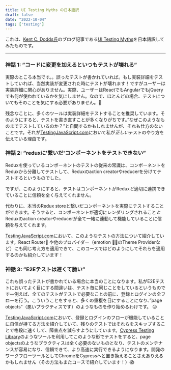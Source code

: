 ```yaml
---
title: UI Testing Myths の日本語訳
draft: false
date: "2022-10-04"
tags: ['testing']
---
```


これは、[Kent C. Dodds氏](https://kentcdodds.com/)のブログ記事である[UI Testing Myths](https://kentcdodds.com/blog/ui-testing-myths)を日本語訳してみたものです。

---

### 神話 1: ”コードに変更を加えるといつもテストが壊れる”
実際のところ本当です。。誤ったテストが書かれていれば。もし実装詳細をテストしていれば、当然実装が変更された時にテストが壊れます！ですがユーザーは実装詳細に関心がありません。実際、ユーザーはReactでもAngularでもjQueryでも何が使われているかを気にしません。なので、ほとんどの場合、テストについてもそのことを気にする必要がありません。💯

残念なことに、多くのツールは実装詳細をテストすることを推奨しています。そのようにすると、テストを書き直すことが多くなりがちです。”なぜこのようなものまでテストしているのか？”と自問するかもしれませんが、それも仕方のないことです。それが[TestingJavaScript.com](https://testingjavascript.com/)において私が*正しい*テストのやり方を伝えている理由です。


### 神話 2: ”reduxに'繋いだ'コンポーネントをテストできない”
Reduxを使っているコンポーネントのテストの従来の常識は、コンポーネントをReduxから分離してテストして、Reduxのaction creatorやreducerを分けてテストするというものでした。

ですが、このようにすると、テストはコンポーネントがRedux*と*適切に連携できていることに信頼を全く与えてくれません。

代わりに、本当のRedux storeと繋いだコンポーネントを実際にテストすることができます。そうすると、コンポーネントが適切にレンダリングされること*と*Reduxのaction creatorやreducerが全て一緒に連動して機能していることに信頼を与えてくれます。

[TestingJavaScript.com](https://testingjavascript.com/)において、このようなテストの方法について紹介しています。React Router🔀 や他のプロバイダー（emotion 👩‍🎤のTheme Providerなど）にも同じ考え方を適用できて、このコースではどのようにしてそれらを適用するのかも紹介しています！

### 神話 3: ”E2Eテストは遅くて脆い”
これも誤ったテストが書かれている場合に本当のことになります。私がE2Eテストにおいてよく目にする間違いは、テスト毎に同じことをしているというものです—例えば、全てのテストがテストで必要なことの前に、登録とログインの全フローを行う。こういうことをすると、多くの重複を目にすることになり、”page objects”（悪いプラクティスです）のようなものを作り始めるわけです。 😐

[TestingJavaScript.com](https://testingjavascript.com/)において、登録とログインのフローが機能していることに自信が持てる方法を紹介していて、残りのテストではそれらをスキップすることで格段に速くして、障害点を減らすようにしています。[Cypress Testing Library](https://github.com/testing-library/cypress-testing-library)のようなツールを利用してこのような形でテストをすると、page objectsのようなプラクティスは全く必要のないものとなり、テストのメンテナンスが容易になり、信頼できて、より高速に実行できるようになります。開発のワークフローツールとしてChromeをCypressへと置き換えることさえありえるかもしれません（その方法もまたコースで紹介しています！）😱
